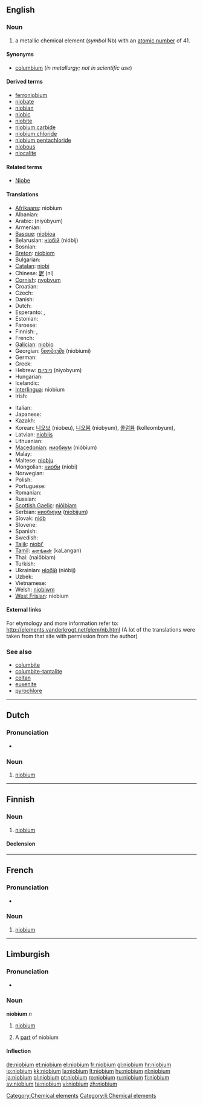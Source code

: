 ==English==
{{elements|Nb|zirconium|Zr|molybdenum|Mo}}

===Noun===
{{en-noun|-}}
{{wikipedia}}

# a metallic chemical element (''symbol'' Nb) with an [[atomic number]] of 41.

====Synonyms====
* [[columbium]] (''in metallurgy; not in scientific use'')

====Derived terms====
* [[ferroniobium]]
* [[niobate]]
* [[niobian]]
* [[niobic]]
* [[niobite]]
* [[niobium carbide]]
* [[niobium chloride]]
* [[niobium pentachloride]]
* [[niobous]]
* [[niocalite]]

====Related terms====
* [[w:Niobe|Niobe]]

====Translations====
{{trans-top|chemical element}}
* [[Afrikaans]]: niobium
* Albanian: {{t-|sq|niob|xs=Albanian}}
* Arabic: {{Arab|[[نيوبيوم]]}} (niyúbyum) {{m}}
* Armenian: {{t-|hy|նիոբիում|tr=niobium}}
* [[Basque]]: [[niobioa]]
* Belarusian: [[нiобiй]] (nióbij) {{m}}
* Bosnian: {{t-|bs|niobij}}
* [[Breton]]: [[niobiom]]
* Bulgarian: {{t-|bg|ниобий|m|tr=nióbij}}
* [[Catalan]]: [[niobi]]
* Chinese: [[鈮]] (ní)
* [[Cornish]]: [[nyobyum]]
* Croatian: {{t+|hr|niobij}}
* Czech: {{t+|cs|niob}}
* Danish: {{t-|da|niobium}}
* Dutch: {{t+|nl|niobium|n}}
* Esperanto: {{t+|eo|niobo|xs=Esperanto}}, {{t-|eo|niobio|xs=Esperanto}}
* Estonian: {{t-|et|nioobium}}
* Faroese: {{t-|fo|niobium|xs=Faroese}}
* Finnish: {{t+|fi|niobi}}, {{t+|fi|niobium}}
* French: {{t+|fr|niobium|m}}
* [[Galician]]: [[niobio]]
* Georgian: [[ნიობიუმი]] (niobiumi)
* German: {{t+|de|Niob|n}}
* Greek: {{t+|el|νιόβιο|n|tr=nióvio}}
* Hebrew: [[ניוביום]] (niyobyum)
* Hungarian: {{t+|hu|nióbium}}
* Icelandic: {{t|is|nióbín}}
* [[Interlingua]]: niobium
* Irish: {{t+|ga|niaibiam|xs=Irish}}
{{trans-mid}}
* Italian: {{t+|it|niobio|m}}
* Japanese: {{t+|ja|ニオブ|tr=niobu}}
* Kazakh: {{t-|kk|ниобий|tr=niobiy|sc=Cyrl|xs=Kazakh}}
* Korean: [[니오브]] (niobeu), [[니오븀]] (niobyum), [[콜럼븀]] (kolleombyum),  {{t|ko|나이오븀|tr=naiobyum|sc=Hang}}
* Latvian: [[niobijs]]
* Lithuanian: {{t+|lt|niobis|xs=Lithuanian}}
* [[Macedonian]]: [[ниобиум]] (nióbium)
* Malay: {{t-|ms|niobium|xs=Malay}}
* Maltese: [[niobju]]
* Mongolian: [[ниоби]] (niobi)
* Norwegian: {{t-|no|niob}}
* Polish: {{t+|pl|niob|m}}
* Portuguese: {{t+|pt|nióbio|m}}
* Romanian: {{t+|ro|niobiu|n}}
* Russian: {{t+|ru|ниобий|m|tr=nióbij}}
* [[Scottish Gaelic]]: [[niòibiam]]
* Serbian: [[ниобиjум]] ([[niobijum]]) {{m}}
* Slovak: [[niób]]
* Slovene: {{t+|sl|niobij}}
* Spanish: {{t+|es|niobio|m}}
* Swedish: {{t+|sv|niob|n}}
* [[Tajik]]: [[niobi']]
* [[Tamil]]: [[களங்கன்]] (kaLangan)
* Thai: {{Thai|[[ไนโอเบียม]]}} (naiōbiam)
* Turkish: {{t+|tr|niyobyum}}
* Ukrainian: [[нiобiй]] (nióbij) {{m}}
* Uzbek: {{t-|uz|ниобий|tr=niobiy|sc=Cyrl|xs=Uzbek}}
* Vietnamese: {{t-|vi|niobi|xs=Vietnamese}}
* Welsh: [[niobiwm]]
* [[West Frisian]]: niobium
{{trans-bottom}}

====External links====
For etymology and more information refer to:
http://elements.vanderkrogt.net/elem/nb.html
(A lot of the translations were taken from that site with permission from the author)

===See also===
* [[columbite]]
* [[columbite-tantalite]]
* [[coltan]]
* [[euxenite]]
* [[pyrochlore]]

[[Category:Chemical elements]]

----

==Dutch==
{{wikipedia|lang=nl}}

===Pronunciation===
* {{audio|Nl-niobium.ogg|Audio}}

===Noun===
{{infl|nl|noun|g=n}}

# {{chemical element|lang=nl}} [[niobium#English|niobium]]

----

==Finnish==
{{wikipedia|lang=fi}}

===Noun===
{{infl|fi|noun}}

# {{element|lang=fi}} [[#English|niobium]]

====Declension====
{{fi-decl-paperi|niobium}}

----
==French==
{{wikipedia|lang=fr}}

===Pronunciation===
* {{IPA|lang=fr| /njɔ.bjɔm/ }}

===Noun===
{{fr-noun-unc|m}}

# {{chemical element|lang=fr}} [[#English|niobium]]

----

==Limburgish==

===Pronunciation===
* {{IPA|[ˈɲoː˨bjɔ˧m]|lang=li}}

===Noun===
'''niobium''' ''n''

# {{uncountable|lang=li}} [[niobium#English|niobium]]
# A [[part]] of niobium

====Inflection====
{{li-noun-um|niobi}}

[[Category:li:Chemical elements]]

[[de:niobium]]
[[et:niobium]]
[[el:niobium]]
[[fr:niobium]]
[[gl:niobium]]
[[hr:niobium]]
[[io:niobium]]
[[kk:niobium]]
[[la:niobium]]
[[lt:niobium]]
[[hu:niobium]]
[[nl:niobium]]
[[ja:niobium]]
[[pl:niobium]]
[[pt:niobium]]
[[ro:niobium]]
[[ru:niobium]]
[[fi:niobium]]
[[sv:niobium]]
[[ta:niobium]]
[[vi:niobium]]
[[zh:niobium]]